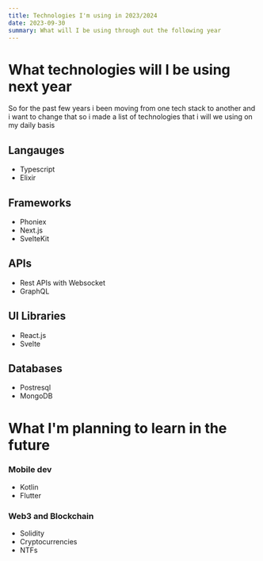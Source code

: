 ```yaml
---
title: Technologies I'm using in 2023/2024
date: 2023-09-30
summary: What will I be using through out the following year
---
```


# What technologies will I be using next year

So for the past few years i been moving from one tech stack to another and i want to change that
so i made a list of technologies that i will we using on my daily basis

## Langauges

- Typescript
- Elixir

## Frameworks

- Phoniex
- Next.js
- SvelteKit

## APIs

- Rest APIs with Websocket
- GraphQL

## UI Libraries

- React.js
- Svelte

## Databases

- Postresql
- MongoDB

# What I'm planning to learn in the future

### Mobile dev

- Kotlin
- Flutter

### Web3 and Blockchain

- Solidity
- Cryptocurrencies
- NTFs
